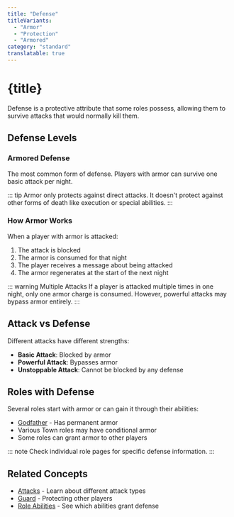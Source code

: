 ```yaml
---
title: "Defense"
titleVariants:
  - "Armor"
  - "Protection"
  - "Armored"
category: "standard"
translatable: true
---
```


# {title}

Defense is a protective attribute that some roles possess, allowing them to survive attacks that would normally kill them.

## Defense Levels

### Armored Defense
The most common form of defense. Players with armor can survive one basic attack per night.

::: tip
Armor only protects against direct attacks. It doesn't protect against other forms of death like execution or special abilities.
:::

### How Armor Works

When a player with armor is attacked:

1. The attack is blocked
2. The armor is consumed for that night
3. The player receives a message about being attacked
4. The armor regenerates at the start of the next night

::: warning Multiple Attacks
If a player is attacked multiple times in one night, only one armor charge is consumed. However, powerful attacks may bypass armor entirely.
:::

## Attack vs Defense

Different attacks have different strengths:

- **Basic Attack**: Blocked by armor
- **Powerful Attack**: Bypasses armor
- **Unstoppable Attack**: Cannot be blocked by any defense

## Roles with Defense

Several roles start with armor or can gain it through their abilities:

- [Godfather](role/godfather) - Has permanent armor
- Various Town roles may have conditional armor
- Some roles can grant armor to other players

::: note
Check individual role pages for specific defense information.
:::

## Related Concepts

- [Attacks](standard/rampage) - Learn about different attack types
- [Guard](standard/guard) - Protecting other players
- [Role Abilities](category/abilities) - See which abilities grant defense

